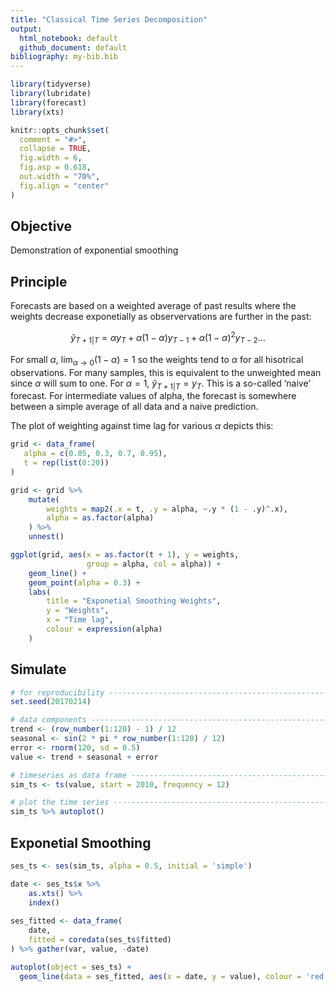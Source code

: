 ```yaml
---
title: "Classical Time Series Decomposition"
output:
  html_notebook: default
  github_document: default
bibliography: my-bib.bib
---
```


```r
library(tidyverse)
library(lubridate)
library(forecast)
library(xts)

knitr::opts_chunk$set(
  comment = "#>",
  collapse = TRUE,
  fig.width = 6,
  fig.asp = 0.618,
  out.width = "70%",
  fig.align = "center"
)
```

## Objective

Demonstration of exponential smoothing

## Principle

Forecasts are based on a weighted average of past results where the weights decrease exponetially as observervations are further in the past:

$$
 \hat{y}_{T + 1|T}=\alpha y_T + \alpha (1 - \alpha) y_{T-1} + 
                                \alpha (1 - \alpha)^2 y_{T-2} \ldots
$$

For small $\alpha$, $\lim_{\alpha \to 0} (1 - \alpha) = 1$ so the weights tend to $\alpha$ for all hisotrical observations.  For many samples, this is equivalent to the unweighted mean since $\alpha$ will sum to one.  For $\alpha = 1$, $\hat{y}_{T+1|T} = y_T$.  This is a so-called 'naive' forecast.  For intermediate values of alpha, the forecast is somewhere between a simple average of all data and a naive prediction.

The plot of weighting against time lag for various $\alpha$ depicts this:

```r
grid <- data_frame(
   alpha = c(0.05, 0.3, 0.7, 0.95),
   t = rep(list(0:20))
)

grid <- grid %>% 
    mutate(
        weights = map2(.x = t, .y = alpha, ~.y * (1 - .y)^.x),
        alpha = as.factor(alpha)
    ) %>% 
    unnest() 

ggplot(grid, aes(x = as.factor(t + 1), y = weights, 
                 group = alpha, col = alpha)) +
    geom_line() +
    geom_point(alpha = 0.3) +
    labs(
        title = "Exponetial Smoothing Weights",
        y = "Weights",
        x = "Time lag",
        colour = expression(alpha)
    )
```

## Simulate

```r
# for reproducibility ------------------------------------------------------
set.seed(20170214) 

# data components ----------------------------------------------------------
trend <- (row_number(1:120) - 1) / 12
seasonal <- sin(2 * pi * row_number(1:120) / 12) 
error <- rnorm(120, sd = 0.5)
value <- trend + seasonal + error

# timeseries as data frame ------------------------------------------------
sim_ts <- ts(value, start = 2010, frequency = 12)

# plot the time series -----------------------------------------------------
sim_ts %>% autoplot()
```

## Exponetial Smoothing

```r
ses_ts <- ses(sim_ts, alpha = 0.5, initial = 'simple')

date <- ses_ts$x %>% 
    as.xts() %>% 
    index()
    
ses_fitted <- data_frame(
    date,
    fitted = coredata(ses_ts$fitted)
) %>% gather(var, value, -date)

autoplot(object = ses_ts) +
  geom_line(data = ses_fitted, aes(x = date, y = value), colour = 'red')
```